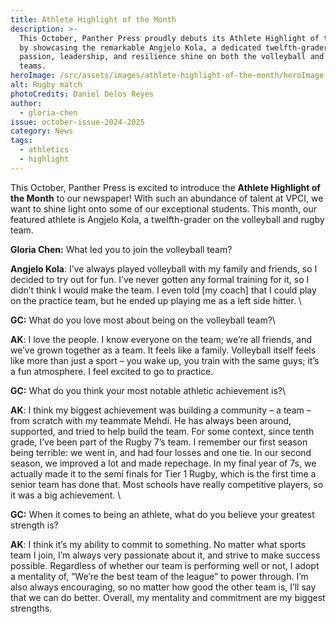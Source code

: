 ```yaml
---
title: Athlete Highlight of the Month
description: >-
  This October, Panther Press proudly debuts its Athlete Highlight of the Month
  by showcasing the remarkable Angjelo Kola, a dedicated twelfth-grader whose
  passion, leadership, and resilience shine on both the volleyball and rugby
  teams.
heroImage: /src/assets/images/athlete-highlight-of-the-month/heroImage.jpg
alt: Rugby match
photoCredits: Daniel Delos Reyes
author:
  - gloria-chen
issue: october-issue-2024-2025
category: News
tags:
  - athletics
  - highlight
---
```

This October, Panther Press is excited to introduce the **Athlete Highlight of the Month** to our newspaper! With such an abundance of talent at VPCI, we want to shine light onto some of our exceptional students. This month, our featured athlete is Angjelo Kola, a twelfth-grader on the volleyball and rugby team. 



**Gloria Chen:** What led you to join the volleyball team?



**Angjelo Kola**: I’ve always played volleyball with my family and friends, so I decided to try out for fun. I’ve never gotten any formal training for it, so I didn’t think I would make the team. I even told \[my coach] that I could play on the practice team, but he ended up playing me as a left side hitter. \


**GC:** What do you love most about being on the volleyball team?\


**AK**: I love the people. I know everyone on the team; we’re all friends, and we’ve grown together as a team. It feels like a family. Volleyball itself feels like more than just a sport – you wake up, you train with the same guys; it’s a fun atmosphere. I feel excited to go to practice. 



**GC:** What do you think your most notable athletic achievement is?\


**AK**: I think my biggest achievement was building a community – a team – from scratch with my teammate Mehdi. He has always been around, supported, and tried to help build the team. For some context, since tenth grade, I’ve been part of the Rugby 7’s team. I remember our first season being terrible: we went in, and had four losses and one tie. In our second season, we improved a lot and made repechage. In my final year of 7s, we actually made it to the semi finals for Tier 1 Rugby, which is the first time a senior team has done that. Most schools have really competitive players, so it was a big achievement. \


**GC:** When it comes to being an athlete, what do you believe your greatest strength is?



**AK**: I think it’s my ability to commit to something. No matter what sports team I join, I’m always very passionate about it, and strive to make success possible. Regardless of whether our team is performing well or not, I adopt a mentality of, “We’re the best team of the league” to power through. I’m also always encouraging, so no matter how good the other team is, I’ll say that we can do better. Overall, my mentality and commitment are my biggest strengths. 
